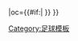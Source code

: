 {{fb team |t= -{zh-hans:慕顿; zh-hk:摩頓;}- |tan=格里诺克慕顿足球俱乐部 |tc=SCO |abb={{#if:{{{abb|}}}|GMO{{0}}}} |oc={{#if:{{{oc|}}}|{{{oc}}} }} }}<!--
--><noinclude>[[Category:足球模板]]</noinclude>